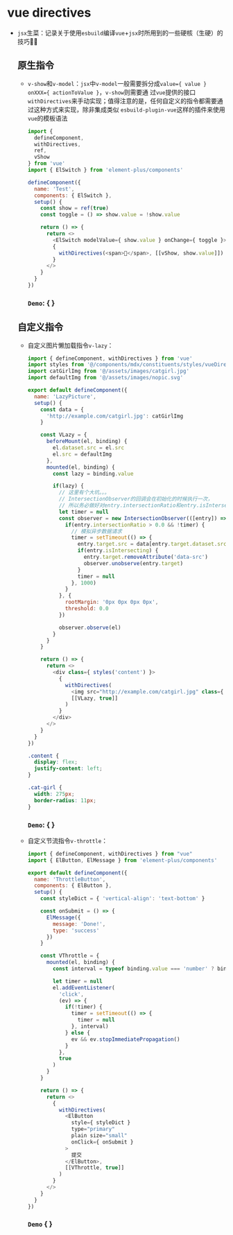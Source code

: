 
# vue directives

* `jsx`生菜：记录关于使用`esbuild`编译`vue`+`jsx`时所用到的一些硬核（生硬）的技巧🐛🦋

  ## 原生指令

  * `v-show`和`v-model`：`jsx`中`v-model`一般需要拆分成`value={ value } onXXX={ actionToValue }`，`v-show`则需要通
  过`vue`提供的接口`withDirectives`来手动实现；值得注意的是，任何自定义的指令都需要通过这种方式来实现，除非集成类似
  `esbuild-plugin-vue`这样的插件来使用`vue`的模板语法
    ```javascript
    import {
      defineComponent,
      withDirectives,
      ref,
      vShow
    } from 'vue'
    import { ElSwitch } from 'element-plus/components'

    defineComponent({
      name: 'Test',
      components: { ElSwitch },
      setup() {
        const show = ref(true)
        const toggle = () => show.value = !show.value

        return () => {
          return <>
            <ElSwitch modelValue={ show.value } onChange={ toggle }></ElSwitch>
            {
              withDirectives(<span>🙈</span>, [[vShow, show.value]])
            }
          </>
        }
      }
    })
    ```

    ### `Demo`: { <VShowAndVModelDemo></VShowAndVModelDemo> }

  ## 自定义指令

  * 自定义图片懒加载指令`v-lazy`：
    ```javascript
    import { defineComponent, withDirectives } from 'vue'
    import styles from '@/components/mdx/constituents/styles/vueDirectiveVLazy.module.css'
    import catGirlImg from '@/assets/images/catgirl.jpg'
    import defaultImg from '@/assets/images/nopic.svg'

    export default defineComponent({
      name: 'LazyPicture',
      setup() {
        const data = {
          'http://example.com/catgirl.jpg': catGirlImg
        }

        const VLazy = {
          beforeMount(el, binding) {
            el.dataset.src = el.src
            el.src = defaultImg
          },
          mounted(el, binding) {
            const lazy = binding.value

            if(lazy) {
              // 这里有个大坑。。。
              // IntersectionObserver的回调会在初始化的时候执行一次，
              // 所以务必做好对entry.intersectionRatio和entry.isIntersecting的判断
              let timer = null
              const observer = new IntersectionObserver(([entry]) => {
                if(entry.intersectionRatio > 0.0 && !timer) {
                  // 模拟异步数据请求
                  timer = setTimeout(() => {
                    entry.target.src = data[entry.target.dataset.src]
                    if(entry.isIntersecting) {
                      entry.target.removeAttribute('data-src')
                      observer.unobserve(entry.target)
                    }
                    timer = null
                  }, 1000)
                }
              }, {
                rootMargin: '0px 0px 0px 0px',
                threshold: 0.0
              })

              observer.observe(el)
            }
          }
        }

        return () => {
          return <>
            <div class={ styles('content') }>
              {
                withDirectives(
                  <img src="http://example.com/catgirl.jpg" class={ styles('cat-girl') }></img>,
                  [[VLazy, true]]
                )
              }
            </div>
          </>
        }
      }
    })
    ```
    ```css
    .content {
      display: flex;
      justify-content: left;
    }

    .cat-girl {
      width: 275px;
      border-radius: 11px;
    }
    ```

    ### `Demo`: { <VLazyDemo></VLazyDemo> }
  
  * 自定义节流指令`v-throttle`：
    ```javascript
    import { defineComponent, withDirectives } from "vue"
    import { ElButton, ElMessage } from 'element-plus/components'

    export default defineComponent({
      name: 'ThrottleButton',
      components: { ElButton },
      setup() {
        const styleDict = { 'vertical-align': 'text-bottom' }

        const onSubmit = () => {
          ElMessage({
            message: 'Done!',
            type: 'success'
          })
        }

        const VThrottle = {
          mounted(el, binding) {
            const interval = typeof binding.value === 'number' ? binding.value : 1500

            let timer = null
            el.addEventListener(
              'click',
              (ev) => {
                if(!timer) {
                  timer = setTimeout(() => {
                    timer = null
                  }, interval)
                } else {
                  ev && ev.stopImmediatePropagation()
                }
              },
              true
            )
          }
        }

        return () => {
          return <>
            {
              withDirectives(
                <ElButton
                  style={ styleDict }
                  type="primary"
                  plain size="small"
                  onClick={ onSubmit }
                >
                  提交
                </ElButton>,
                [[VThrottle, true]]
              )
            }
          </>
        }
      }
    })
    ```
    ### `Demo` { <VThrottleDemo></VThrottleDemo> }